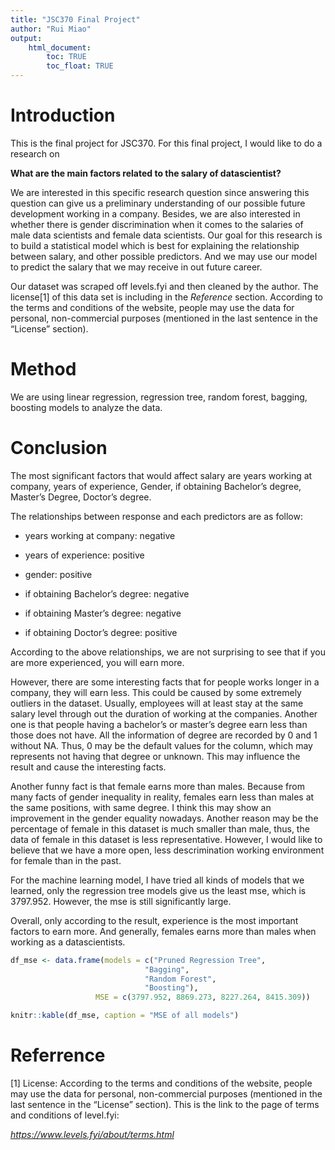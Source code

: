 ```yaml
---
title: "JSC370 Final Project"
author: "Rui Miao"
output: 
    html_document:
        toc: TRUE
        toc_float: TRUE
---
```


# Introduction 

This is the final project for JSC370. For this final project, I would like to do a research on 

**What are the main factors related to the salary of datascientist?**

We are interested in this specific research question since answering this question can give us a preliminary understanding of our possible future development working in a company. Besides, we are also interested in whether there is gender discrimination when it comes to the salaries of male data scientists and female data scientists. Our goal for this research is to build a statistical model which is best for explaining the relationship between salary, and other possible predictors. And we may use our model to predict the salary that we may receive in out future career.

Our dataset was scraped off levels.fyi and then cleaned by the author. The license[1] of this data set is including in the *Reference* section. According to the terms and conditions of the website, people may use the data for personal, non-commercial purposes (mentioned in the last sentence in the "License" section).

# Method

We are using linear regression, regression tree, random forest, bagging, boosting models to analyze the data. 

# Conclusion

The most significant factors that would affect salary are years working at company, years of experience, Gender, if obtaining Bachelor’s degree, Master’s Degree, Doctor’s degree.

The relationships between response and each predictors are as follow:

-   years working at company: negative

-   years of experience: positive

-   gender: positive

- if obtaining Bachelor’s degree: negative
- if obtaining Master’s degree: negative
- if obtaining Doctor’s degree: positive



According to the above relationships, we are not surprising to see that if you are more experienced, you will earn more.

However, there are some interesting facts that for people works longer in a company, they will earn less. This could be caused by some extremely outliers in the dataset. Usually, employees will at least stay at the same salary level through out the duration of working at the companies. Another one is that people having a bachelor's or master's degree earn less than those does not have. All the information of degree are recorded by 0 and 1 without NA. Thus, 0 may be the default values for the column, which may represents not having that degree or unknown. This may influence the result and cause the interesting facts.

Another funny fact is that female earns more than males. Because from many facts of gender inequality in reality, females earn less than males at the same positions, with same degree. I think this may show an improvement in the gender equality nowadays. Another reason may be the percentage of female in this dataset is much smaller than male, thus, the data of female in this dataset is less representative. However, I would like to believe that we have a more open, less descrimination working environment for female than in the past.

For the machine learning model, I have tried all kinds of models that we learned, only the regression tree models give us the least mse, which is 3797.952. However, the mse is still significantly large. 

Overall, only according to the result, experience is the most important factors to earn more. And generally, females earns more than males when working as a datascientists. 

```r
df_mse <- data.frame(models = c("Pruned Regression Tree",
                              "Bagging",
                              "Random Forest",
                              "Boosting"),
                   MSE = c(3797.952, 8869.273, 8227.264, 8415.309))

knitr::kable(df_mse, caption = "MSE of all models")
```


# Referrence

[1] License: According to the terms and conditions of the website, people may use the data for personal, non-commercial purposes (mentioned in the last sentence in the "License" section). This is the link to the page of terms and conditions of level.fyi:

[*https://www.levels.fyi/about/terms.html*](https://www.levels.fyi/about/terms.html){.uri}

